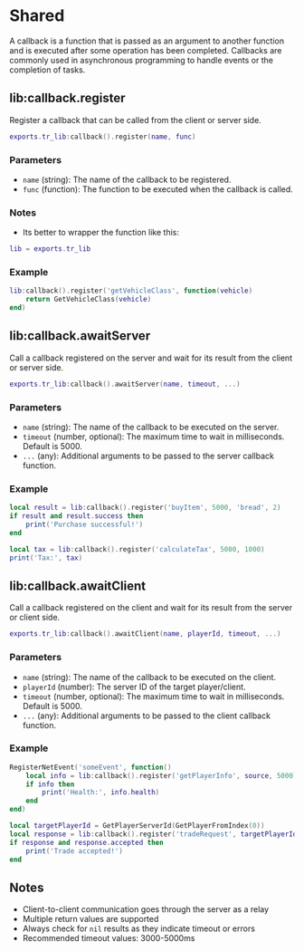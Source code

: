 # Shared

A callback is a function that is passed as an argument to another function and is executed after some operation has been completed. Callbacks are commonly used in asynchronous programming to handle events or the completion of tasks.

## lib:callback.register
Register a callback that can be called from the client or server side.

```lua
exports.tr_lib:callback().register(name, func)
```

### Parameters
* `name` (string): The name of the callback to be registered.
* `func` (function): The function to be executed when the callback is called.

### Notes
* Its better to wrapper the function like this:
```lua filename="wrapper/callback.lua"
lib = exports.tr_lib
```
### Example

```lua filename="server/main.lua"
lib:callback().register('getVehicleClass', function(vehicle)
    return GetVehicleClass(vehicle)
end)
```

## lib:callback.awaitServer
Call a callback registered on the server and wait for its result from the client or server side.

```lua
exports.tr_lib:callback().awaitServer(name, timeout, ...)
```

### Parameters
* `name` (string): The name of the callback to be executed on the server.
* `timeout` (number, optional): The maximum time to wait in milliseconds. Default is 5000.
* `...` (any): Additional arguments to be passed to the server callback function.

### Example

```lua filename="client/main.lua"
local result = lib:callback().register('buyItem', 5000, 'bread', 2)
if result and result.success then
    print('Purchase successful!')
end
```

```lua filename="server/main.lua"
local tax = lib:callback().register('calculateTax', 5000, 1000)
print('Tax:', tax)
```

## lib:callback.awaitClient
Call a callback registered on the client and wait for its result from the server or client side.

```lua
exports.tr_lib:callback().awaitClient(name, playerId, timeout, ...)
```

### Parameters
* `name` (string): The name of the callback to be executed on the client.
* `playerId` (number): The server ID of the target player/client.
* `timeout` (number, optional): The maximum time to wait in milliseconds. Default is 5000.
* `...` (any): Additional arguments to be passed to the client callback function.

### Example

```lua filename="server/main.lua"
RegisterNetEvent('someEvent', function()
    local info = lib:callback().register('getPlayerInfo', source, 5000)
    if info then
        print('Health:', info.health)
    end
end)
```

```lua filename="client/main.lua"
local targetPlayerId = GetPlayerServerId(GetPlayerFromIndex(0))
local response = lib:callback().register('tradeRequest', targetPlayerId, 5000, 'Diamond')
if response and response.accepted then
    print('Trade accepted!')
end
```

## Notes

* Client-to-client communication goes through the server as a relay
* Multiple return values are supported
* Always check for `nil` results as they indicate timeout or errors
* Recommended timeout values: 3000-5000ms